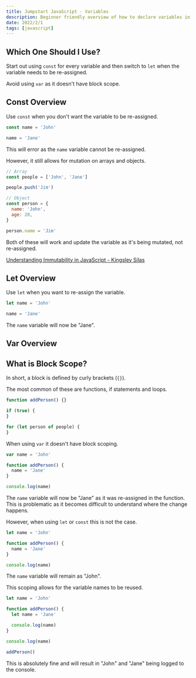 ```yaml
---
title: Jumpstart JavaScript - Variables
description: Beginner friendly overview of how to declare variables in JavaScript.
date: 2022/2/1
tags: [javascript]
---
```


## Which One Should I Use?

Start out using `const` for every variable and then switch to `let` when the variable needs to be re-assigned.

Avoid using `var` as it doesn't have block scope.

## Const Overview

Use `const` when you don't want the variable to be re-assigned.

```js
const name = 'John'

name = 'Jane'
```

This will error as the `name` variable cannot be re-assigned.

However, it still allows for mutation on arrays and objects.

```js
// Array
const people = ['John', 'Jane']

people.push('Jim')

// Object
const person = {
  name: 'John',
  age: 20,
}

person.name = 'Jim'
```

Both of these will work and update the variable as it's being mutated, not re-assigned.

<Callout text="Start out writing mutatable JavaScript but take a look into immutable JavaScript." />

[Understanding Immutability in JavaScript - Kingsley Silas](https://css-tricks.com/understanding-immutability-in-javascript/)

## Let Overview

Use `let` when you want to re-assign the variable.

```js
let name = 'John'

name = 'Jane'
```

The `name` variable will now be "Jane".

## Var Overview

<Callout
  theme="error"
  text="Avoid using `var` whenever possible as it lacks block scoping"
/>

## What is Block Scope?

In short, a block is defined by curly brackets (`{}`).

The most common of these are functions, if statements and loops.

```js
function addPerson() {}

if (true) {
}

for (let person of people) {
}
```

When using `var` it doesn't have block scoping.

```js
var name = 'John'

function addPerson() {
  name = 'Jane'
}

console.log(name)
```

The `name` variable will now be "Jane" as it was re-assigned in the function. This is problematic as it becomes difficult to understand where the change happens.

However, when using `let` or `const` this is not the case.

```js
let name = 'John'

function addPerson() {
  name = 'Jane'
}

console.log(name)
```

The `name` variable will remain as "John".

This scoping allows for the variable names to be reused.

```js
let name = 'John'

function addPerson() {
  let name = 'Jane'

  console.log(name)
}

console.log(name)

addPerson()
```

This is absolutely fine and will result in "John" and "Jane" being logged to the console.
